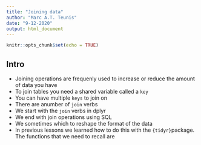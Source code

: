 ```yaml
---
title: "Joining data"
author: "Marc A.T. Teunis"
date: "9-12-2020"
output: html_document
---
```


```r
knitr::opts_chunk$set(echo = TRUE)
```

## Intro

 - Joining operations are frequenly used to increase or reduce the amount of data you have
 - To join tables you need a shared variable called a `key`
 - You can have multiple `keys` to join on 
 - There are anumber of `join` verbs
 - We start with the `join` verbs in dplyr
 - We end with join operations using SQL
 - We sometimes which to reshape the format of the data
 - In previous lessons we learned how to do this with the `{tidyr}`package. The functions that we need to recall are 
